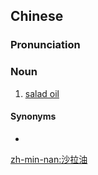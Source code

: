 ==Chinese==
{{zh-forms|type=21}}

===Pronunciation===
{{zh-pron
|m=shālāyóu
|h=pfs=sâ-lâ-yù
|mn=sa-lá-iû
|cat=n
}}

===Noun===
{{zh-noun}}

# {{lb|zh|chiefly|Taiwan}} [[salad oil]]

====Synonyms====
* {{zh-l|色拉油}}

{{zh-cat|Fats and oils}}

[[zh-min-nan:沙拉油]]